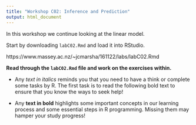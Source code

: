 ```yaml
---
title: "Workshop C02: Inference and Prediction"
output: html_document
---
```


In this workshop we continue looking at the linear model.

Start by downloading `labC02.Rmd` and load it into RStudio.

https://www.massey.ac.nz/~jcmarsha/161122/labs/labC02.Rmd

**Read through the `labC02.Rmd` file and work on the exercises within.**

 - Any *text in italics* reminds you that you need to have a think or complete some tasks by R. The first task is to read the following bold text to ensure that you know the ways to seek help!

 - Any **text in bold** highlights some important concepts in our learning process and some essential steps in R programming. Missing them may hamper your study progress!
